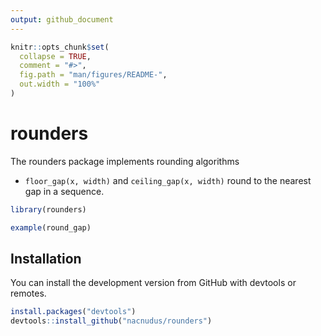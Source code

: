 ```yaml
---
output: github_document
---
```


<!-- README.md is generated from README.Rmd. Please edit that file -->

```r
knitr::opts_chunk$set(
  collapse = TRUE,
  comment = "#>",
  fig.path = "man/figures/README-",
  out.width = "100%"
)
```
# rounders

The rounders package implements rounding algorithms

* `floor_gap(x, width)` and `ceiling_gap(x, width)` round to the nearest gap in
  a sequence.

```r
library(rounders)

example(round_gap)
```

## Installation

You can install the development version from GitHub with devtools or remotes.

```r
install.packages("devtools")
devtools::install_github("nacnudus/rounders")
```

